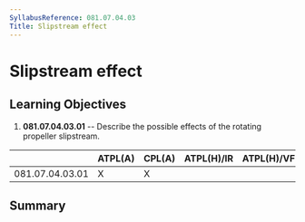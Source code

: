 ```yaml
---
SyllabusReference: 081.07.04.03
Title: Slipstream effect
---
```


# Slipstream effect

## Learning Objectives

1.  **081.07.04.03.01** -- Describe the possible effects of the rotating
    propeller slipstream.

|                 | ATPL(A) | CPL(A) | ATPL(H)/IR | ATPL(H)/VFR | CPL(H) | IR  | CBIR(A) |
| --------------- | ------- | ------ | ---------- | ----------- | ------ | --- | ------- |
| 081.07.04.03.01 | X       | X      |            |             |        |     |         |

## Summary

